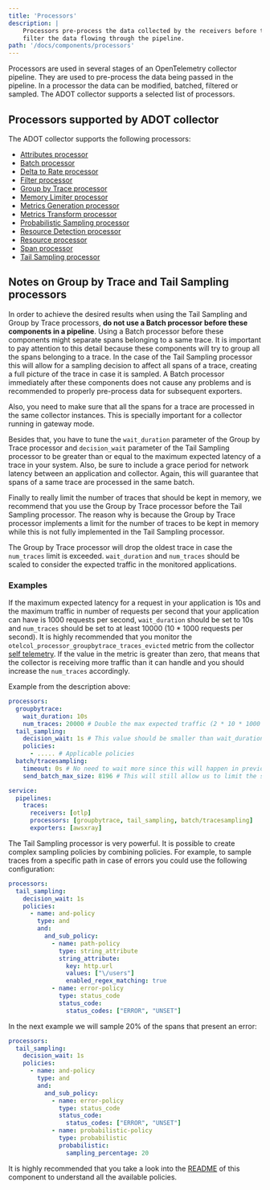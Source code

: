 ```yaml
---
title: 'Processors'
description: |
    Processors pre-process the data collected by the receivers before they are exported by exporters. Processors can modify, batch or
    filter the data flowing through the pipeline.
path: '/docs/components/processors'
---
```



Processors are used in several stages of an OpenTelemetry collector pipeline. They are used to pre-process the data being passed in the pipeline. In a processor the data can be modified, batched, filtered or sampled. The
ADOT collector supports a selected list of processors.

<SectionSeparator />

## Processors supported by ADOT collector

The ADOT collector supports the following processors:

* [Attributes processor](https://github.com/open-telemetry/opentelemetry-collector-contrib/tree/main/processor/attributesprocessor#attributes-processor)
* [Batch processor](https://github.com/open-telemetry/opentelemetry-collector/tree/main/processor/batchprocessor#batch-processor)
* [Delta to Rate processor](https://github.com/open-telemetry/opentelemetry-collector-contrib/tree/main/processor/deltatorateprocessor#delta-to-rate-processor)
* [Filter processor](https://github.com/open-telemetry/opentelemetry-collector-contrib/tree/main/processor/filterprocessor#filter-processor)
* [Group by Trace processor](https://github.com/open-telemetry/opentelemetry-collector-contrib/blob/main/processor/groupbytraceprocessor/README.md)
* [Memory Limiter processor](https://github.com/open-telemetry/opentelemetry-collector/tree/main/processor/memorylimiterprocessor#memory-limiter-processor)
* [Metrics Generation processor](https://github.com/open-telemetry/opentelemetry-collector-contrib/tree/main/processor/metricsgenerationprocessor#metrics-generation-processor)
* [Metrics Transform processor](https://github.com/open-telemetry/opentelemetry-collector-contrib/tree/main/processor/metricstransformprocessor#metrics-transform-processor)
* [Probabilistic Sampling processor](https://github.com/open-telemetry/opentelemetry-collector-contrib/tree/main/processor/probabilisticsamplerprocessor#probabilistic-sampling-processor)
* [Resource Detection processor](https://github.com/open-telemetry/opentelemetry-collector-contrib/tree/main/processor/resourcedetectionprocessor#resource-detection-processor)
* [Resource processor](https://github.com/open-telemetry/opentelemetry-collector-contrib/tree/main/processor/resourceprocessor#resource-processor)
* [Span processor](https://github.com/open-telemetry/opentelemetry-collector-contrib/tree/main/processor/spanprocessor#span-processor)
* [Tail Sampling processor](https://github.com/open-telemetry/opentelemetry-collector-contrib/tree/main/processor/tailsamplingprocessor/README.md)

## Notes on Group by Trace and Tail Sampling processors

In order to achieve the desired results when using the Tail Sampling and Group by Trace processors, **do not use a Batch processor before these components in a pipeline**. Using a Batch processor before these components might separate spans belonging to a same trace. It is important to pay attention to this detail because these components will try to group all the spans belonging to a trace. In the case of the Tail Sampling processor this will allow for a sampling decision to affect all spans of a trace, creating a full picture of the trace in case it is sampled. A Batch processor immediately after these components does not cause any problems and is recommended to properly pre-process data for subsequent exporters.

Also, you need to make sure that all the spans for a trace are processed in the same collector instances. This is specially important for a collector running in gateway mode.

Besides that, you have to tune the `wait_duration` parameter of the Group by Trace processor and `decision_wait` parameter of the Tail Sampling processor to be greater than or equal to the maximum expected latency of a trace in your system. Also, be sure to include a grace period for network latency between an application and collector. Again, this will guarantee that spans of a same trace are processed in the same batch.

Finally to really limit the number of traces that should be kept in memory, we recommend that you use the Group by Trace processor before the Tail Sampling processor. The reason why is because the Group by Trace processor implements a limit for the number of traces to be kept in memory while this is not fully implemented in the Tail Sampling processor.

The Group by Trace processor will drop the oldest trace in case the `num_traces` limit is exceeded. `wait_duration` and `num_traces` should be scaled to consider the expected traffic in the monitored applications.

### Examples

If the maximum expected latency for a request in your application is 10s and the maximum traffic in number of requests per second that your application can have is 1000 requests per second, `wait_duration` should be set to 10s and `num_traces` should be set to at least 10000 (10 * 1000 requests per second). It is highly recommended that you monitor the `otelcol_processor_groupbytrace_traces_evicted` metric from the collector [self telemetry](https://opentelemetry.io/docs/collector/configuration/#service). If the value in the metric is greater than zero, that means that the collector is receiving more traffic than it can handle and you should increase the `num_traces` accordingly.


Example from the description above:
```yaml
processors:
  groupbytrace:
    wait_duration: 10s
    num_traces: 20000 # Double the max expected traffic (2 * 10 * 1000 requests per second)
  tail_sampling:
    decision_wait: 1s # This value should be smaller than wait_duration
    policies:
      - ..... # Applicable policies
  batch/tracesampling:
    timeout: 0s # No need to wait more since this will happen in previous processors
    send_batch_max_size: 8196 # This will still allow us to limit the size of the batches sent to subsequent exporters

service:
  pipelines:
    traces:
      receivers: [otlp]
      processors: [groupbytrace, tail_sampling, batch/tracesampling]
      exporters: [awsxray]

```

The Tail Sampling processor is very powerful. It is possible to create complex sampling policies by combining policies. For example, to sample traces from a specific path in case of errors you could use the following configuration:

```yaml
processors:
  tail_sampling:
    decision_wait: 1s
    policies:
      - name: and-policy
        type: and
        and:
          and_sub_policy:
            - name: path-policy
              type: string_attribute
              string_attribute:
                key: http.url
                values: ["\/users"]
                enabled_regex_matching: true
            - name: error-policy
              type: status_code
              status_code:
                status_codes: ["ERROR", "UNSET"]
```

In the next example we will sample 20% of the spans that present an error:

```yaml
processors:
  tail_sampling:
    decision_wait: 1s
    policies:
      - name: and-policy
        type: and
        and:
          and_sub_policy:
            - name: error-policy
              type: status_code
              status_code:
                status_codes: ["ERROR", "UNSET"]
            - name: probabilistic-policy
              type: probabilistic
              probabilistic:
                sampling_percentage: 20
```

It is highly recommended that you take a look into the [README](https://github.com/open-telemetry/opentelemetry-collector-contrib/tree/main/processor/tailsamplingprocessor/README.md) of this component to understand all the available policies.
